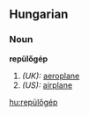 ==Hungarian==
===Noun===
'''repülőgép'''

#''(UK):'' [[aeroplane]]
#''(US):'' [[airplane]]
[[hu:repülőgép]]
